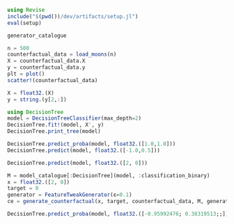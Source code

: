 ```julia
using Revise
include("$(pwd())/dev/artifacts/setup.jl")
eval(setup)
```

```julia
generator_catalogue
```

```julia
n = 500
counterfactual_data = load_moons(n)
X = counterfactual_data.X
y = counterfactual_data.y
plt = plot()
scatter!(counterfactual_data)
```

```julia
X = float32.(X)
y = string.(y[2,:])
```

```julia
using DecisionTree
model = DecisionTreeClassifier(max_depth=2)
DecisionTree.fit!(model, X', y)
DecisionTree.print_tree(model)
```

```julia
DecisionTree.predict_proba(model, float32.([1.0,1.0]))
DecisionTree.predict(model, float32.([-1.0,0.5]))
```

```julia
DecisionTree.predict(model, float32.([2, 0]))
```

```julia
M = model_catalogue[:DecisionTree](model, :classification_binary)
x = float32.([2, 0])
target = 0
generator = FeatureTweakGenerator(ϵ=0.1)
ce = generate_counterfactual(x, target, counterfactual_data, M, generator)
```

```julia
DecisionTree.predict_proba(model, float32.([-0.95992476; 0.38319513;;]))
```